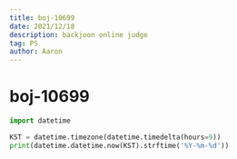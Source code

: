 ```yaml
---
title: boj-10699
date: 2021/12/18
description: backjoon online judge
tag: PS
author: Aaron
---
```


# boj-10699

```python
import datetime

KST = datetime.timezone(datetime.timedelta(hours=9))
print(datetime.datetime.now(KST).strftime('%Y-%m-%d'))
```
